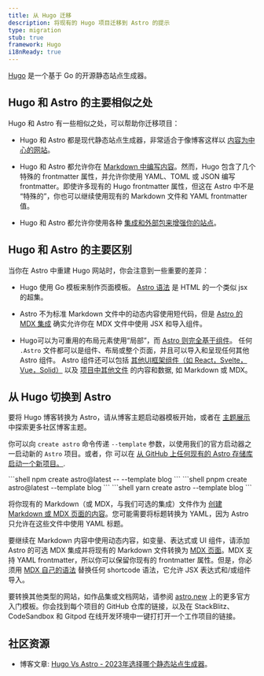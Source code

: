 ---
title: 从 Hugo 迁移
description: 将现有的 Hugo 项目迁移到 Astro 的提示
type: migration
stub: true
framework: Hugo
i18nReady: true
---


[Hugo](https://gohugo.io) 是一个基于 Go 的开源静态站点生成器。

## Hugo 和 Astro 的主要相似之处

Hugo 和 Astro 有一些相似之处，可以帮助你迁移项目：

- Hugo 和 Astro 都是现代静态站点生成器，非常适合于像博客这样以 [内容为中心的网站](/zh-cn/concepts/why-astro/#以内容为中心)。

- Hugo 和 Astro 都允许你在 [Markdown 中编写内容](/zh-cn/guides/content/#markdown-创作)。然而，Hugo 包含了几个特殊的 frontmatter 属性，并允许你使用 YAML、TOML 或 JSON 编写 frontmatter。即使许多现有的 Hugo frontmatter 属性，但这在 Astro 中不是 “特殊的”，你也可以继续使用现有的 Markdown 文件和 YAML frontmatter 值。

- Hugo 和 Astro 都允许你使用各种 [集成和外部包来增强你的站点](https://astro.build/integrations/)。



## Hugo 和 Astro 的主要区别

当你在 Astro 中重建 Hugo 网站时，你会注意到一些重要的差异：

- Hugo 使用 Go 模板来制作页面模板。 [Astro 语法](/zh-cn/core-concepts/astro-components/) 是 HTML 的一个类似 jsx 的超集。

- Astro 不为标准 Markdown 文件中的动态内容使用短代码，但是 [Astro 的 MDX 集成](/en/guides/integrations-guide/mdx/) 确实允许你在 MDX 文件中使用 JSX 和导入组件。

- Hugo可以为可重用的布局元素使用“局部”，而 [Astro 则完全基于组件](/en/core-concepts/astro-components/)。 任何 `.Astro` 文件都可以是组件、布局或整个页面，并且可以导入和呈现任何其他 Astro 组件。  Astro 组件还可以包括 [其他UI框架组件（如 React，Svelte，Vue，Solid）](/zh-cn/core-concepts/framework-components/) 以及 [项目中其他文件](/zh-cn/guides/imports/) 的内容和数据, 如 Markdown 或 MDX。

## 从 Hugo 切换到 Astro

要将 Hugo 博客转换为 Astro，请从博客主题启动器模板开始，或者在 [主题展示](https://astro.build/themes/) 中探索更多社区博客主题。

你可以向 `create astro` 命令传递 `--template` 参数，以使用我们的官方启动器之一启动新的 `Astro` 项目。或者，你 可以在 [从 GitHub 上任何现有的 Astro 存储库启动一个新项目。](/zh-cn/install/auto/#starter-templates).

  <PackageManagerTabs>
    <Fragment slot="npm">
    ```shell
    npm create astro@latest -- --template blog
    ```
    </Fragment>
    <Fragment slot="pnpm">
    ```shell
    pnpm create astro@latest --template blog
    ```
    </Fragment>
    <Fragment slot="yarn">
    ```shell
    yarn create astro --template blog
    ```
    </Fragment>
  </PackageManagerTabs>

将你现有的 Markdown（或 MDX，与我们可选的集成）文件作为 [创建 Markdown 或 MDX 页面的内容](/zh-cn/guides/markdown-content/)。您可能需要将标题转换为 YAML，因为 Astro 只允许在这些文件中使用 YAML 标题。

要继续在 Markdown 内容中使用动态内容，如变量、表达式或 UI 组件，请添加 Astro 的可选 MDX 集成并将现有的 Markdown 文件转换为 [MDX 页面](/zh-cn/guides/markdown-content/)。MDX 支持 YAML frontmatter，所以你可以保留你现有的 frontmatter 属性。但是，你必须用 [MDX 自己的语法](https://mdxjs.com/docs/what-is-mdx/#mdx-syntax) 替换任何 shortcode 语法，它允许 JSX 表达式和/或组件导入。

要转换其他类型的网站，如作品集或文档网站，请参阅 [astro.new](https://astro.new) 上的更多官方入门模板。你会找到每个项目的 GitHub 仓库的链接，以及在 StackBlitz、CodeSandbox 和 Gitpod 在线开发环境中一键打打开一个工作项目的链接。

## 社区资源

- 博客文章: [Hugo Vs Astro - 2023年选择哪个静态站点生成器](https://onebite.dev/hugo-vs-astro-which-static-site-generator-to-choose-in-2023/)。